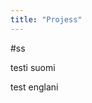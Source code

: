 ```yaml
---
title: "Projess"
---
```


#ss 

::: {.content-visible when-profile="finnish"}
testi suomi
:::

::: {.content-visible when-profile="english"}
test englani
:::
